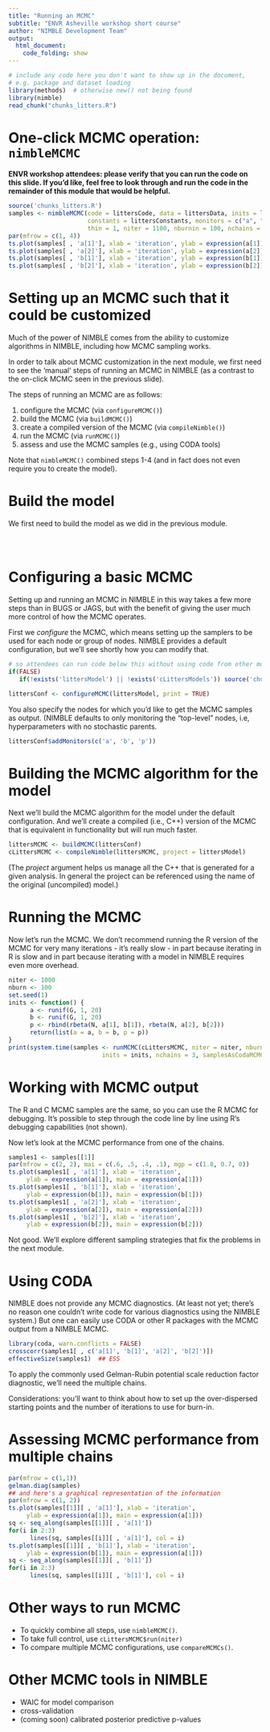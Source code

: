 ```yaml
---
title: "Running an MCMC"
subtitle: "ENVR Asheville workshop short course"
author: "NIMBLE Development Team"
output:
  html_document:
    code_folding: show
---
```


```r
# include any code here you don't want to show up in the document,
# e.g. package and dataset loading
library(methods)  # otherwise new() not being found
library(nimble)
read_chunk("chunks_litters.R")
```

# One-click MCMC operation: `nimbleMCMC`

**ENVR workshop attendees: please verify that you can run the code on this slide. If you'd like, feel free to look through and run the code in the remainder of this module that would be helpful.**

```r
source('chunks_litters.R')
samples <- nimbleMCMC(code = littersCode, data = littersData, inits = littersInits,
                      constants = littersConstants, monitors = c("a", "b", "p"),
                      thin = 1, niter = 1100, nburnin = 100, nchains = 1, setSeed = TRUE)
par(mfrow = c(1, 4))
ts.plot(samples[ , 'a[1]'], xlab = 'iteration', ylab = expression(a[1]))
ts.plot(samples[ , 'a[2]'], xlab = 'iteration', ylab = expression(a[2]))
ts.plot(samples[ , 'b[1]'], xlab = 'iteration', ylab = expression(b[1]))
ts.plot(samples[ , 'b[2]'], xlab = 'iteration', ylab = expression(b[2]))
```


# Setting up an MCMC such that it could be customized

Much of the power of NIMBLE comes from the ability to customize algorithms in NIMBLE, including how MCMC sampling works.

In order to talk about MCMC customization in the next module, we first need to see the 'manual' steps of running an MCMC in NIMBLE (as a contrast to the on-click MCMC seen in the previous slide).

The steps of running an MCMC are as follows:

 1. configure the MCMC (via `configureMCMC()`)
 2. build the MCMC (via `buildMCMC()`)
 3. create a compiled version of the MCMC (via `compileNimble()`)
 4. run the MCMC (via `runMCMC()`)
 5. assess and use the MCMC samples (e.g., using CODA tools)

Note that `nimbleMCMC()` combined steps 1-4 (and in fact does not even require you to create the model).

# Build the model

We first need to build the model as we did in the previous module.

```r
```

```r
```

```r
```

# Configuring a basic MCMC

Setting up and running an MCMC in NIMBLE in this way takes a few more steps than in BUGS or JAGS, but with the benefit of giving the user much more control of how the MCMC operates.

First we *configure* the MCMC, which means setting up the samplers to be used for each node or group of nodes. NIMBLE provides a default configuration, but we'll see shortly how you can modify that. 

```r
# so attendees can run code below this without using code from other modules
if(FALSE) 
   if(!exists('littersModel') || !exists('cLittersModels')) source('chunks_litters.R')
```                   

```r
littersConf <- configureMCMC(littersModel, print = TRUE)
```
You also specify the nodes for which you'd like to get the MCMC samples as output. (NIMBLE defaults to only monitoring the "top-level" nodes, i.e, hyperparameters with no stochastic parents.

```r
littersConf$addMonitors(c('a', 'b', 'p'))
```

# Building the MCMC algorithm for the model 

Next we'll build the MCMC algorithm for the model under the default configuration. And we'll create a compiled (i.e., C++) version of the MCMC that is equivalent in functionality but will run much faster.

```r
littersMCMC <- buildMCMC(littersConf)
cLittersMCMC <- compileNimble(littersMCMC, project = littersModel)
```

(The *project* argument helps us manage all the C++ that is generated for a given analysis. In general the project can be referenced using the name of the original (uncompiled) model.)

# Running the MCMC

Now let's run the MCMC. We don't recommend running the R version of the MCMC for very many iterations - it's really slow - in part because iterating in R is slow and in part because iterating with a model in NIMBLE requires even more overhead. 

```r
niter <- 1000
nburn <- 100
set.seed(1)
inits <- function() {
      a <- runif(G, 1, 20)
      b <- runif(G, 1, 20)
      p <- rbind(rbeta(N, a[1], b[1]), rbeta(N, a[2], b[2]))
      return(list(a = a, b = b, p = p))
}             
print(system.time(samples <- runMCMC(cLittersMCMC, niter = niter, nburnin = nburn,
                          inits = inits, nchains = 3, samplesAsCodaMCMC = TRUE)))
```

# Working with MCMC output

The R and C MCMC samples are the same, so you can use the R MCMC for debugging. It's possible to step through the code line by line using R's debugging capabilities (not shown).

Now let's look at the MCMC performance from one of the chains.

```r
samples1 <- samples[[1]]
par(mfrow = c(2, 2), mai = c(.6, .5, .4, .1), mgp = c(1.8, 0.7, 0))
ts.plot(samples1[ , 'a[1]'], xlab = 'iteration',
     ylab = expression(a[1]), main = expression(a[1]))
ts.plot(samples1[ , 'b[1]'], xlab = 'iteration',
     ylab = expression(b[1]), main = expression(b[1]))
ts.plot(samples1[ , 'a[2]'], xlab = 'iteration',
     ylab = expression(a[2]), main = expression(a[2]))
ts.plot(samples1[ , 'b[2]'], xlab = 'iteration',
     ylab = expression(b[2]), main = expression(b[2]))
```

Not good. We'll explore different sampling strategies that fix the problems in the next module.

# Using CODA

NIMBLE does not provide any MCMC diagnostics. (At least not yet; there's no reason one couldn't write code for various diagnostics using the NIMBLE system.)  But one can easily use CODA or other R packages with the MCMC output from a NIMBLE MCMC.

```r
library(coda, warn.conflicts = FALSE)
crosscorr(samples1[ , c('a[1]', 'b[1]', 'a[2]', 'b[2]')])
effectiveSize(samples1)  ## ESS
```

To apply the commonly used Gelman-Rubin potential scale reduction factor diagnostic, we'll need the multiple chains.

Considerations: you'll want to think about how to set up the over-dispersed starting points and the number of iterations to use for burn-in.

# Assessing MCMC performance from multiple chains

```r
par(mfrow = c(1,1))
gelman.diag(samples)
## and here's a graphical representation of the information
par(mfrow = c(1, 2))
ts.plot(samples[[1]][ , 'a[1]'], xlab = 'iteration',
     ylab = expression(a[1]), main = expression(a[1]))
sq <- seq_along(samples[[1]][ , 'a[1]'])
for(i in 2:3)
      lines(sq, samples[[i]][ , 'a[1]'], col = i)
ts.plot(samples[[1]][ , 'b[1]'], xlab = 'iteration',
     ylab = expression(b[1]), main = expression(a[1]))
sq <- seq_along(samples[[1]][ , 'b[1]'])
for(i in 2:3)
      lines(sq, samples[[i]][ , 'b[1]'], col = i)
```

# Other ways to run MCMC

- To quickly combine all steps, use `nimbleMCMC()`.
- To take full control, use `cLittersMCMC$run(niter)`
- To compare multiple MCMC configurations, use `compareMCMCs()`.

# Other MCMC tools in NIMBLE

  - WAIC for model comparison
  - cross-validation
  - (coming soon) calibrated posterior predictive p-values
